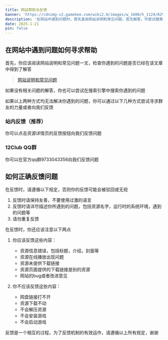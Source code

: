 ```yaml
---
title: 网站帮助与反馈
banner: 'https://cdnimg-v2.gamekee.com/wiki2.0/images/w_1600/h_1124/829/191981/2025/2/15/452774.jpg'
description: '在网站中遇到问题时，首先查阅网站说明和常见问题。若无解答，可尝试搜索引擎。若仍无法解决，可通过TG用户群组、站内反馈或12Club论坛寻求帮助。反馈时请保持友善，详细描述问题，包括游戏名称、系统环境等，避免重复反馈。应反馈游戏信息错误、下载链接问题或网站bug，不应反馈网盘链接、下载、安装或启动问题。遵循规定有助于反馈机制有效运作。'
date: 2025-1-21
pin: false
---
```


## 在网站中遇到问题如何寻求帮助

首先，你应该阅读网站说明和常见问题一文，检查你遇到的问题是否已经在该文章中得到了解答

> [网站说明和常见问题](/doc/notice/common)

如果没有相关问题的解答，你也可以尝试在搜索引擎中搜索你遇到的问题

如果以上两种方式均无法解决你遇到的问题，你可以通过以下几种方式尝试寻求群友的力量或者向我们反馈

### 站内反馈（推荐）

你可以点击资源详情页的反馈按钮向我们反馈问题

### 12Club QQ群

你可以在官方qq群9733043356向我们反馈问题

## 如何正确反馈问题

在反馈时，请遵循以下规定，否则你的反馈可能会被驳回或无视

1. 反馈时请保持友善，不要使用过激的语言
2. 反馈时请详尽描述你所遇到的问题，包括资源名字，运行时的系统环境，遇到的问题等
3. 请勿重复反馈

在反馈时，你还应该注意以下两点

1. 你应该反馈这些内容：
   - 资源信息错误，包括标题，介绍，封面等
   - 资源在线播放出现问题
   - 资源未提供下载链接
   - 资源页面提供的下载链接是别的资源
   - 网站的bug或者改进意见

2. 你不应该反馈这些内容：
   - 网盘链接打不开
   - 资源下载不动
   - 不会解压资源
   - 不会安装游戏
   - 不会启动游戏

反馈是一个相互的过程，为了反馈机制的有效运作，请遵循以上所有规定，谢谢
